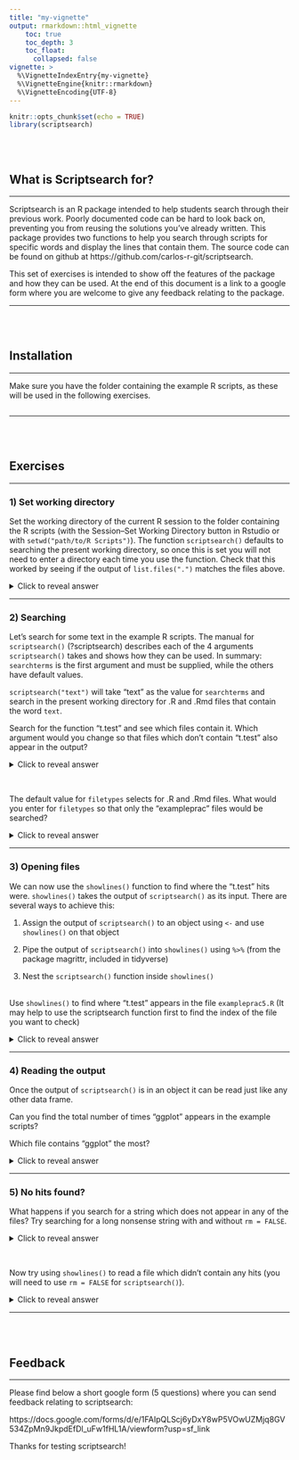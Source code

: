 ```yaml
---
title: "my-vignette"
output: rmarkdown::html_vignette
    toc: true
    toc_depth: 3
    toc_float:
      collapsed: false
vignette: >
  %\VignetteIndexEntry{my-vignette}
  %\VignetteEngine{knitr::rmarkdown}
  %\VignetteEncoding{UTF-8}
---
```


```r
knitr::opts_chunk$set(echo = TRUE)
library(scriptsearch)
```
<br><br>

## What is Scriptsearch for?

***

Scriptsearch is an R package intended to help students search through their previous work. Poorly documented code can be hard to look back on, preventing you from reusing the solutions you've already written. This package provides two functions to help you search through scripts for specific words and display the lines that contain them. The source code can be found on github at https://github.com/carlos-r-git/scriptsearch.

This set of exercises is intended to show off the features of the package and how they can be used. At the end of this document is a link to a google form where you are welcome to give any feedback relating to the package.

***
<br><br>

## Installation

***

Make sure you have the folder containing the example R scripts, as these will be used in the following exercises.

```r

```

***
<br><br>

## Exercises

***

### 1) Set working directory

Set the working directory of the current R session to the folder containing the R scripts (with the Session--Set Working Directory button in Rstudio or with `setwd("path/to/R Scripts")`). 
The function `scriptsearch()` defaults to searching the present working directory, so once this is set you will not need to enter a directory each time you use the function. Check that this worked by seeing if the output of `list.files(".")` matches the files above. 

<details>
<summary> Click to reveal answer </summary>
<p>

```r

list.files(".")

```

</p>
</details> 

***

### 2) Searching

Let's search for some text in the example R scripts. The manual for `scriptsearch()` (?scriptsearch) describes each of the 4 arguments `scriptsearch()` takes and shows how they can be used. In summary: `searchterms` is the first argument and must be supplied, while the others have default values. 

`scriptsearch("text")` will take "text" as the value for `searchterms` and search in the present working directory for .R and .Rmd files that contain the word `text`. 

Search for the function "t.test" and see which files contain it. Which argument would you change so that files which don't contain "t.test" also appear in the output?

<details>
<summary> Click to reveal answer </summary>
<p>

```r

scriptsearch("t.test", rm = FALSE)

```

</p>
</details> 
<br>

The default value for `filetypes` selects for .R and .Rmd files. What would you enter for `filetypes` so that only the "exampleprac" files would be searched?

<details>
<summary> Click to reveal answer </summary>
<p>

```r

scriptsearch("t.test", filetypes = "exampleprac")

```

</p>
</details> 

***

### 3) Opening files

We can now use the `showlines()` function to find where the "t.test" hits were. `showlines()` takes the output of `scriptsearch()` as its input. There are several ways to achieve this:

1) Assign the output of `scriptsearch()` to an object using `<-` and use `showlines()` on that object

2) Pipe the output of `scriptsearch()` into `showlines()` using ` %>% ` (from the package magrittr, included in tidyverse)

3) Nest the `scriptsearch()` function inside `showlines()`

<br>
Use `showlines()` to find where "t.test" appears in the file `exampleprac5.R` (It may help to use the scriptsearch function first to find the index of the file you want to check)

<details>
<summary> Click to reveal answer </summary>
<p>

```r

data <- scriptsearch("t.test", filetypes = "exampleprac")
data

```

```r

showlines(data, 1)

```

```r

showlines(data, 1, open = FALSE)

```

Alternative methods:

```r

scriptsearch("t.test", filetypes = "exampleprac") %>% showlines(., 1)

showlines(scriptsearch("t.test", filetypes = "exampleprac"), 1)


```

</p>
</details> 

***

### 4) Reading the output

Once the output of `scriptsearch()` is in an object it can be read just like any other data frame. 

Can you find the total number of times "ggplot" appears in the example scripts? 

Which file contains "ggplot" the most?

<details>
<summary> Click to reveal answer </summary>
<p>

```r

data <- scriptsearch("ggplot")

total <- sum(data$Hits)

most <- data$Path[which.max(data$Hits)]

```

```r

data

paste("Total number of ggplots:", total)

paste("File with most ggplots:", most)

```

</p>
</details> 

***

### 5) No hits found?

What happens if you search for a string which does not appear in any of the files? Try searching for a long nonsense string with and without `rm = FALSE`. 

<details>
<summary> Click to reveal answer </summary>
<p>

```r

scriptsearch("zzzz")
scriptsearch("zzzz", rm = FALSE)

```

</p>
</details>
<br>

Now try using `showlines()` to read a file which didn't contain any hits (you will need to use `rm = FALSE` for `scriptsearch()`). 

<details>
<summary> Click to reveal answer </summary>
<p>

```r

scriptsearch("zzzz") %>% showlines(., 1)
scriptsearch("zzzz", rm = FALSE) %>% showlines(., 1)

```

</p>
</details>

***
<br><br>

## Feedback

***

Please find below a short google form (5 questions) where you can send feedback relating to scriptsearch:

https://docs.google.com/forms/d/e/1FAIpQLScj6yDxY8wP5VOwUZMjq8GV534ZpMn9JkpdEfDl_uFw1fHL1A/viewform?usp=sf_link

Thanks for testing scriptsearch!
